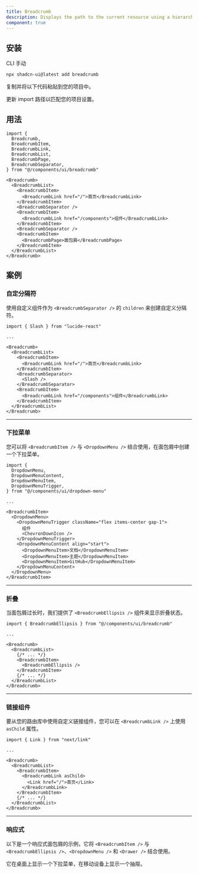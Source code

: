 ```yaml
---
title: Breadcrumb
description: Displays the path to the current resource using a hierarchy of links.
component: true
---
```


## 安装

<Tabs defaultValue="cli">

<TabsList>
  <TabsTrigger value="cli">CLI</TabsTrigger>
  <TabsTrigger value="manual">手动</TabsTrigger>
</TabsList>
<TabsContent value="cli">

```bash
npx shadcn-ui@latest add breadcrumb
```

</TabsContent>

<TabsContent value="manual">

<Steps>

<Step>复制并将以下代码粘贴到您的项目中。</Step>

<ComponentSource name="breadcrumb" />

<Step>更新 import 路径以匹配您的项目设置。</Step>

</Steps>

</TabsContent>

</Tabs>

## 用法

```tsx
import {
  Breadcrumb,
  BreadcrumbItem,
  BreadcrumbLink,
  BreadcrumbList,
  BreadcrumbPage,
  BreadcrumbSeparator,
} from "@/components/ui/breadcrumb"
```

```tsx
<Breadcrumb>
  <BreadcrumbList>
    <BreadcrumbItem>
      <BreadcrumbLink href="/">首页</BreadcrumbLink>
    </BreadcrumbItem>
    <BreadcrumbSeparator />
    <BreadcrumbItem>
      <BreadcrumbLink href="/components">组件</BreadcrumbLink>
    </BreadcrumbItem>
    <BreadcrumbSeparator />
    <BreadcrumbItem>
      <BreadcrumbPage>面包屑</BreadcrumbPage>
    </BreadcrumbItem>
  </BreadcrumbList>
</Breadcrumb>
```

## 案例

### 自定分隔符

使用自定义组件作为 `<BreadcrumbSeparator />` 的 `children` 来创建自定义分隔符。

<ComponentPreview
  name="breadcrumb-separator"
  description="带自定义分隔符的面包屑"
/>

```tsx showLineNumbers {1,10-12}
import { Slash } from "lucide-react"

...

<Breadcrumb>
  <BreadcrumbList>
    <BreadcrumbItem>
      <BreadcrumbLink href="/">首页</BreadcrumbLink>
    </BreadcrumbItem>
    <BreadcrumbSeparator>
      <Slash />
    </BreadcrumbSeparator>
    <BreadcrumbItem>
      <BreadcrumbLink href="/components">组件</BreadcrumbLink>
    </BreadcrumbItem>
  </BreadcrumbList>
</Breadcrumb>
```

---

### 下拉菜单

您可以将 `<BreadcrumbItem />` 与 `<DropdownMenu />` 结合使用，在面包屑中创建一个下拉菜单。

<ComponentPreview
  name="breadcrumb-dropdown"
  className="[&_.preview]:p-2"
  description="带下拉菜单的面包屑"
/>

```tsx showLineNumbers {1-6,11-21}
import {
  DropdownMenu,
  DropdownMenuContent,
  DropdownMenuItem,
  DropdownMenuTrigger,
} from "@/components/ui/dropdown-menu"

...

<BreadcrumbItem>
  <DropdownMenu>
    <DropdownMenuTrigger className="flex items-center gap-1">
      组件
      <ChevronDownIcon />
    </DropdownMenuTrigger>
    <DropdownMenuContent align="start">
      <DropdownMenuItem>文档</DropdownMenuItem>
      <DropdownMenuItem>主题</DropdownMenuItem>
      <DropdownMenuItem>GitHub</DropdownMenuItem>
    </DropdownMenuContent>
  </DropdownMenu>
</BreadcrumbItem>
```

---

### 折叠

当面包屑过长时，我们提供了 `<BreadcrumbEllipsis />` 组件来显示折叠状态。

<ComponentPreview
  name="breadcrumb-ellipsis"
  className="[&_.preview]:p-2"
  description="显示折叠状态的面包屑"
/>

```tsx showLineNumbers {1,9}
import { BreadcrumbEllipsis } from "@/components/ui/breadcrumb"

...

<Breadcrumb>
  <BreadcrumbList>
    {/* ... */}
    <BreadcrumbItem>
      <BreadcrumbEllipsis />
    </BreadcrumbItem>
    {/* ... */}
  </BreadcrumbList>
</Breadcrumb>
```

---

### 链接组件

要从您的路由库中使用自定义链接组件，您可以在 `<BreadcrumbLink />` 上使用 `asChild` 属性。

<ComponentPreview
  name="breadcrumb-link"
  description="带自定义链接组件的面包屑"
/>

```tsx showLineNumbers {1,8-10}
import { Link } from "next/link"

...

<Breadcrumb>
  <BreadcrumbList>
    <BreadcrumbItem>
      <BreadcrumbLink asChild>
        <Link href="/">首页</Link>
      </BreadcrumbLink>
    </BreadcrumbItem>
    {/* ... */}
  </BreadcrumbList>
</Breadcrumb>
```

---

### 响应式

以下是一个响应式面包屑的示例，它将 `<BreadcrumbItem />` 与 `<BreadcrumbEllipsis />`、`<DropdownMenu />` 和 `<Drawer />` 结合使用。

它在桌面上显示一个下拉菜单，在移动设备上显示一个抽屉。

<ComponentPreview
  name="breadcrumb-responsive"
  className="[&_.preview]:p-2"
  description="响应式面包屑. 它在桌面上显示一个下拉菜单，在移动设备上显示一个抽屉。"
/>